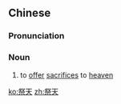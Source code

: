 ==Chinese==
{{zh-forms}}

===Pronunciation===
{{zh-pron
|m=jìtiān
|cat=n
}}

===Noun===
{{zh-noun}}

# {{lb|zh|archaic|historical}} to [[offer]] [[sacrifice]]s to [[heaven]]

[[ko:祭天]]
[[zh:祭天]]